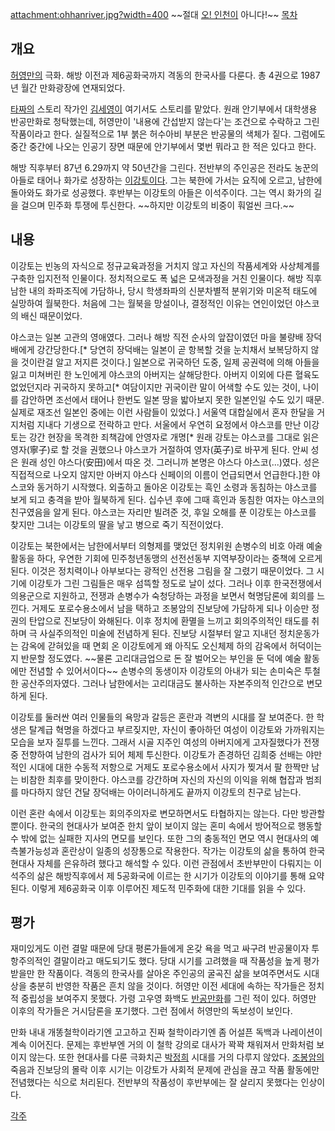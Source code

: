 attachment:ohhanriver.jpg?width=400
~~절대 [[오! 인천]]이 아니다!~~
[[목차]]

== 개요 ==
[[허영만]]의 극화. 해방 이전과 제6공화국까지 격동의 한국사를 다룬다. 총 4권으로 1987년 월간 만화광장에 연재되었다. 

[[타짜]]의 스토리 작가인 [[김세영]]이 여기서도 스토리를 맡았다. 원래 안기부에서 대학생용 반공만화로 청탁했는데, 허영만이 '내용에 간섭받지 않는다'는 조건으로 수락하고 그린 작품이라고 한다. 실질적으로 1부 붉은 허수아비 부분은 반공물의 색체가 짙다. 그럼에도 중간 중간에 나오는 인공기 장면 때문에 안기부에서 몇번 뭐라고 한 적은 있다고 한다.

해방 직후부터 87년 6.29까지 약 50년간을 그린다. 전반부의 주인공은 전라도 농꾼의 아들로 태어나 화가로 성장하는 [[이강토]]이다. 그는 북한에 가서는 요직에 오르고, 남한에 돌아와도 화가로 성공했다. 후반부는 이강토의 아들은 이석주이다. 그는 역시 화가의 길을 걸으며 민주화 투쟁에 투신한다. ~~하지만 이강토의 비중이 훠얼씬 크다.~~

== 내용 ==
이강토는 빈농의 자식으로 정규교육과정을 거치지 않고 자신의 작품세계와 사상체계를 구축한 입지전적 인물이다. 정치적으로도 폭 넓은 모색과정을 거친 인물이다. 해방 직후 남한 내의 좌파조직에 가담하나, 당시 학생좌파의 신분차별적 분위기와 미온적 태도에 실망하여 월북한다. 처음에 그는 월북을 망설이나, 결정적인 이유는 연인이었던 야스코의 배신 때문이었다. 

야스코는 일본 고관의 영애였다. 그러나 해방 직전 순사의 앞잡이였던 마을 불량배 장덕배에게 강간당한다.[* 당연히 장덕배는 일본이 곧 항복할 것을 눈치채서 보복당하지 않을 것이란걸 알고 저지른 것이다.] 일본으로 귀국하던 도중, 일제 공권력에 의해 아들을 잃고 미쳐버린 한 노인에게 야스코의 아버지는 살해당한다. 아버지 이외에 다른 혈육도 없었던지라 귀국하지 못하고[* 여담이지만 귀국이란 말이 어색할 수도 있는 것이, 나이를 감안하면 조선에서 태어나 한번도 일본 땅을 밟아보지 못한 일본인일 수도 있기 때문. 실제로 재조선 일본인 중에는 이런 사람들이 있었다.] 서울역 대합실에서 혼자 한달을 거지처럼 지내다 기생으로 전락하고 만다.
서울에서 우연히 요정에서 야스코를 만난 이강토는 강간 현장을 목격한 죄책감에 안영자로 개명[* 원래 강토는 야스코를 그대로 읽은 영자(寧子)로 할 것을 권했으나 야스코가 거절하여 영자(英子)로 바꾸게 된다. 안씨 성은 원래 성인 야스다(安田)에서 따온 것. 그러니까 본명은 야스다 야스코(...)였다. 성은 직접적으로 나오지 않지만 아버지 야스다 신페이의 이름이 언급되면서 언급한다.]한 야스코와 동거하기 시작했다. 외출하고 돌아온 이강토는 흑인 소령과 동침하는 야스코를 보게 되고 충격을 받아 월북하게 된다. 십수년 후에 그때 흑인과 동침한 여자는 야스코의 친구였음을 알게 된다. 야스코는 자리만 빌려준 것, 후일 오해를 푼 이강토는 야스코를 찾지만 그녀는 이강토의 딸을 낳고 병으로 죽기 직전이었다. 

이강토는 북한에서는 남한에서부터 의형제를 맺었던 정치위원 손병수의 비호 아래 예술 활동을 하다, 우연한 기회에 민주청년동맹의 선전선동부 지역부장이라는 중책에 오르게 된다. 이것은 정치력이나 아부보다는 광적인 선전용 그림을 잘 그렸기 때문이었다. 그 시기에 이강토가 그린 그림들은 매우 섬뜩할 정도로 날이 섰다. 
그러나 이후 한국전쟁에서 의용군으로 지원하고, 전쟁과 손병수가 숙청당하는 과정을 보면서 혁명담론에 회의를 느낀다. 거제도 포로수용소에서 남을 택하고 조봉암의 진보당에 가담하게 되나 이승만 정권의 탄압으로 진보당이 와해된다. 이후 정치에 환멸을 느끼고 회의주의적인 태도를 취하며 극 사실주의적인 미술에 전념하게 된다. 진보당 시절부터 알고 지내던 정치운동가는 감옥에 갇혀있을 때 면회 온 이강토에게 왜 아직도 오신체제 하의 감옥에서 허덕이는지 반문할 정도였다. ~~물론 고리대금업으로 돈 잘 벌어오는 부인을 둔 덕에 예술 활동에만 전념할 수 있어서이다~~ 손병수의 동생이자 이강토의 아내가 되는 손미숙은 투철한 공산주의자였다. 그러나 남한에서는 고리대금도 불사하는 자본주의적 인간으로 변모하게 된다. 

이강토를 둘러싼 여러 인물들의 욕망과 갈등은 혼란과 격변의 시대를 잘 보여준다. 한 학생은 탈계급 혁명을 하겠다고 부르짖지만, 자신이 좋아하던 여성이 이강토와 가까워지는 모습을 보자 질투를 느낀다. 그래서 시골 지주인 여성의 아버지에게 고자질했다가 전쟁 중 전향하여 남한의 검사가 되어 체제 투신한다. 이강토가 존경하던 김희중 선배는 야만적인 시대에 대한 수동적 저항으로 거제도 포로수용소에서 사지가 찢겨서 팔 한짝만 남는 비참한 최후를 맞이한다. 야스코를 강간하며 자신의 자신의 이익을 위해 협잡과 범죄를 마다하지 않던 건달 장덕배는 아이러니하게도 끝까지 이강토의 친구로 남는다.

이런 혼란 속에서 이강토는 회의주의자로 변모하면서도 타협하지는 않는다. 다만 방관할 뿐이다. 한국의 현대사가 보여준 한치 앞이 보이지 않는 혼미 속에서 방어적으로 행동할 수 밖에 없는 실패한 지사의 면모를 보인다. 또한 그의 충동적인 면모 역시 현대사의 예측불가능성과 혼란상이 일종의 성장통으로 작용한다. 작가는 이강토의 삶을 통하여 한국 현대사 자체를 은유하려 했다고 해석할 수 있다. 이런 관점에서 초반부만이 다뤄지는 이석주의 삶은 해방직후에서 제 5공화국에 이르는 한 시기가 이강토의 이야기를 통해 요약된다. 이렇게 제6공화국 이후 이루어진 제도적 민주화에 대한 기대를 읽을 수 있다. 
== 평가 ==
재미있게도 이런 결말 때문에 당대 평론가들에게 온갖 욕을 먹고 싸구려 반공물이자 투항주의적인 결말이라고 매도되기도 했다. 당대 시기를 고려했을 때 작품성을 높게 평가받을만 한 작품이다. 격동의 한국사를 살아온 주인공의 굴곡진 삶을 보여주면서도 시대상을 충분히 반영한 작품은 흔치 않을 것이다. 허영만 이전 세대에 속하는 작가들은 정치적 중립성을 보여주지 못했다. 가령 고우영 화백도 [http://blog.naver.com/semisuper/10111322604 반공만화]를 그린 적이 있다. 허영만 이후의 작가들은 거시담론을 포기했다. 그런 점에서 허영만의 독보성이 보인다. 

만화 내내 개똥철학이라기엔 고고하고 진짜 철학이라기엔 좀 어설픈 독백과 나레이션이 계속 이어진다. 문제는 후반부엔 거의 이 철학 강의로 대사가 꽉꽉 채워져서 만화처럼 보이지 않는다. 또한 현대사를 다룬 극화치곤 [[박정희]] 시대를 거의 다루지 않았다. [[조봉암]]의 죽음과 진보당의 몰락 이후 시기는 이강토가 사회적 문제에 관심을 끊고 작품 활동에만 전념했다는 식으로 처리된다. 전반부의 작품성이 후반부에는 잘 살리지 못했다는 인상이다. 

[[각주]]
